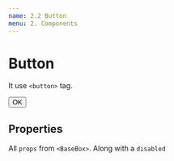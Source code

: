 ```yaml
---
name: 2.2 Button
menu: 2. Components
---
```



# Button

It use `<button>` tag.

<Playground>
  <Button>OK</Button>
</Playground>

## Properties

All `props` from `<BaseBox>`. Along with a `disabled`
